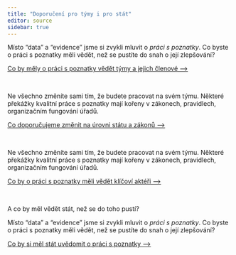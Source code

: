 ```yaml
---
title: "Doporučení pro týmy i pro stát"
editor: source
sidebar: true
---
```


Místo "data" a "evidence" jsme si zvykli mluvit o *práci s poznatky*. Co byste o práci s poznatky měli vědět, než se pustíte do snah o její zlepšování?

:::{.btn .btn-primary}
[Co by měly o práci s poznatky vědět týmy a jejich členové ⟶](/teze-tymy)
:::

<br />

Ne všechno změníte sami tím, že budete pracovat na svém týmu. Některé překážky kvalitní práce s poznatky mají kořeny v zákonech, pravidlech, organizačním fungování úřadů.

:::{.btn .btn-primary}
[Co doporučujeme změnit na úrovni státu a zákonů ⟶](/doporuceni-system)
:::

<br />

Ne všechno změníte sami tím, že budete pracovat na svém týmu. Některé překážky kvalitní práce s poznatky mají kořeny v zákonech, pravidlech, organizačním fungování úřadů.

:::{.btn .btn-primary}
[Co by o práci s poznatky měli vědět klíčoví aktéři ⟶](/teze-stat)
:::

<br />

A co by měl vědět stát, než se do toho pustí?

Místo "data" a "evidence" jsme si zvykli mluvit o *práci s poznatky*. Co byste o práci s poznatky měli vědět, než se pustíte do snah o její zlepšování?

:::{.btn .btn-primary}
[Co by si měl stát uvědomit o práci s poznatky ⟶](/teze-tymy)
:::

<br />
